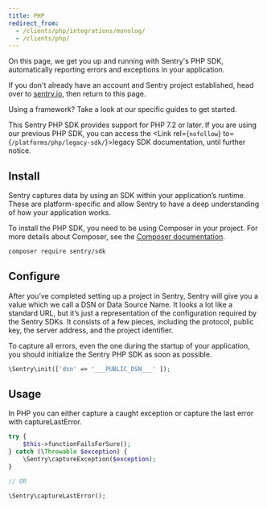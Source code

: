 ```yaml
---
title: PHP
redirect_from:
  - /clients/php/integrations/monolog/
  - /clients/php/
---
```


On this page, we get you up and running with Sentry's PHP SDK, automatically reporting errors and exceptions in your application.

<Note>

If you don't already have an account and Sentry project established, head over to [sentry.io](https://sentry.io/signup/), then return to this page.

</Note>

Using a framework? Take a look at our specific guides to get started.

<GuideGrid platform="php" />

This Sentry PHP SDK provides support for PHP 7.2 or later. If you are using our previous PHP SDK, you can access the <Link rel={`nofollow`} to={`/platforms/php/legacy-sdk/`}>legacy SDK documentation</Link>, until further notice.

## Install

Sentry captures data by using an SDK within your application’s runtime. These are platform-specific and allow Sentry to have a deep understanding of how your application works.

To install the PHP SDK, you need to be using Composer in your project. For more details about Composer, see the [Composer documentation](https://getcomposer.org/doc/).

```bash
composer require sentry/sdk
```

## Configure

After you’ve completed setting up a project in Sentry, Sentry will give you a value which we call a DSN or Data Source Name. It looks a lot like a standard URL, but it’s just a representation of the configuration required by the Sentry SDKs. It consists of a few pieces, including the protocol, public key, the server address, and the project identifier.

To capture all errors, even the one during the startup of your application, you should initialize the Sentry PHP SDK as soon as possible.

```php
\Sentry\init(['dsn' => '___PUBLIC_DSN___' ]);
```

## Usage

In PHP you can either capture a caught exception or capture the last error with captureLastError.

```php
try {
    $this->functionFailsForSure();
} catch (\Throwable $exception) {
    \Sentry\captureException($exception);
}

// OR

\Sentry\captureLastError();
```

<PageGrid header="Next Steps" nextSteps />
